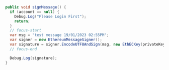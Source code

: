 ```cs
public void signMessage() {
  if (account == null) {
    Debug.Log("Please Login First");
    return;
  }
  // focus-start
  var msg = "test message 19/01/2023 02:55PM";
  var signer = new EthereumMessageSigner();
  var signature = signer.EncodeUTF8AndSign(msg, new EthECKey(privateKey));
  // focus-end

  Debug.Log(signature);
}
```
